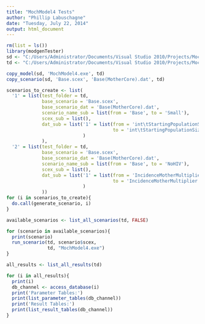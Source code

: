 ```yaml
---
title: "MochModel4 Tests"
author: "Phillip Labuschagne"
date: "Tuesday, July 22, 2014"
output: html_document
---
```


```r
rm(list = ls())
library(modgenTester)
sd <- "C:/Users/Administrator/Documents/Visual Studio 2010/Projects/MochModel4"
td <- "C:/Users/Administrator/Documents/Visual Studio 2010/Projects/MochModel4/test"

copy_model(sd, 'MochModel4.exe', td)
copy_scenario(sd, 'Base.scex', 'Base(MotherCore).dat', td)
```

```r
scenarios_to_create <- list(
  '1' = list(test_folder = td, 
             base_scenario = 'Base.scex', 
             base_scenario_dat = 'Base(MotherCore).dat',
             scenario_name_sub = list(from = 'Base', to = 'Small'), 
             scex_sub = list(), 
             dat_sub = list('1' = list(from = 'int\tStartingPopulationSize = 10000;',
                                       to = 'int\tStartingPopulationSize = 1000;')
                            )
             ),
  '2' = list(test_folder = td, 
             base_scenario = 'Base.scex', 
             base_scenario_dat = 'Base(MotherCore).dat',
             scenario_name_sub = list(from = 'Base', to = 'NoHIV'), 
             scex_sub = list(), 
             dat_sub = list('1' = list(from = 'IncidenceMotherMultiplier = 1',
                                       to = 'IncidenceMotherMultiplier = 0')
                            )
             ))
for (i in scenarios_to_create){
  do.call(generate_scenario, i)
}
```

```r
available_scenarios <- list_all_scenarios(td, FALSE)
```

```r
for (scenario in available_scenarios){
  print(scenario)
  run_scenario(td, scenario$scex,
               td, "MochModel4.exe")
}
```

```r
all_results <- list_all_results(td)
```

```r
for (i in all_results){
  print(i)
  db_channel <- access_database(i)
  print('Parameter Tables:')
  print(list_parameter_tables(db_channel))
  print('Result Tables:')
  print(list_result_tables(db_channel))
}
```